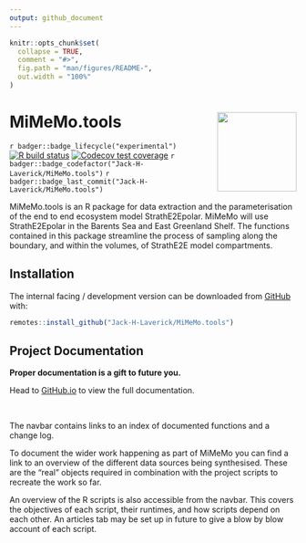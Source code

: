```yaml
---
output: github_document
---
```


<!-- README.md is generated from README.Rmd. Please edit that file -->

```r
knitr::opts_chunk$set(
  collapse = TRUE,
  comment = "#>",
  fig.path = "man/figures/README-",
  out.width = "100%"
)
```

<!-- <img src='man/figures/banner.png' align="centre" width="100%" /> -->

# MiMeMo.tools <a href='https://jack-h-laverick.github.io/MiMeMo.tools'><img src='man/figures/logo.svg' align="right" height="139" /></a>

<!-- badges: start -->
`r badger::badge_lifecycle("experimental")`
[![R build status](https://github.com/Jack-H-Laverick/MiMeMo.tools/workflows/R-CMD-check/badge.svg)](https://github.com/Jack-H-Laverick/MiMeMo.tools/actions)
[![Codecov test coverage](https://codecov.io/gh/Jack-H-Laverick/MiMeMo.tools/branch/master/graph/badge.svg)](https://codecov.io/gh/Jack-H-Laverick/MiMeMo.tools?branch=master)
`r badger::badge_codefactor("Jack-H-Laverick/MiMeMo.tools")`
`r badger::badge_last_commit("Jack-H-Laverick/MiMeMo.tools")`
<!-- badges: end -->

MiMeMo.tools is an R package for data extraction and the parameterisation of the end to end ecosystem model StrathE2Epolar. MiMeMo will use StrathE2Epolar in the Barents Sea and East Greenland Shelf. The functions contained in this package streamline the process of sampling along the boundary, and within the volumes, of StrathE2E model compartments.

## Installation

The internal facing / development version can be downloaded from [GitHub](https://github.com/) with:

``` r
remotes::install_github("Jack-H-Laverick/MiMeMo.tools")
```
<!-- <br/> -->
<!-- <style> -->
<!-- div.red { background-color:#fec0c0; border-radius: 20px; padding: 10px;} -->
<!-- </style> -->
<!-- <div class = "red"> -->

<!-- ❗ Installation will fail if Robert Wilson's `rcdo` package is unavailable. This might be true for Windows users. </div> -->


## Project Documentation

**Proper documentation is a gift to future you.**

Head to [GitHub.io](https://jack-h-laverick.github.io/MiMeMo.tools/index.html) to view the full documentation.

<br/>

The navbar contains links to an index of documented functions and a change log. 

To document the wider work happening as part of MiMeMo you can find a link to an overview of the different data sources being synthesised. These are the "real" objects required in combination with the project scripts to recreate the work so far.

An overview of the R scripts is also accessible from the navbar. This covers the objectives of each script, their runtimes, and how scripts depend on each other. An articles tab may be set up in future to give a blow by blow account of each script. 
